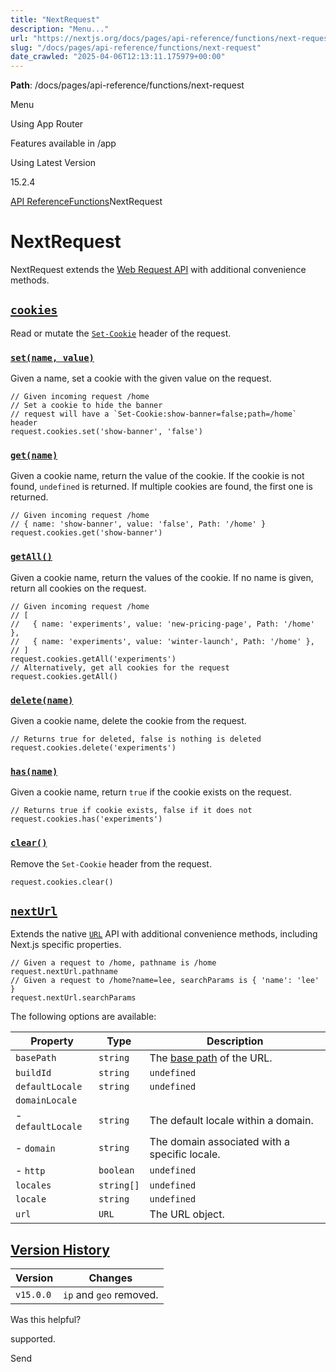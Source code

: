 ---
title: "NextRequest"
description: "Menu..."
url: "https://nextjs.org/docs/pages/api-reference/functions/next-request"
slug: "/docs/pages/api-reference/functions/next-request"
date_crawled: "2025-04-06T12:13:11.175979+00:00"
---

**Path**: /docs/pages/api-reference/functions/next-request

Menu

Using App Router

Features available in /app

Using Latest Version

15.2.4

[API Reference](/docs/pages/api-reference)[Functions](/docs/pages/api-reference/functions)NextRequest

# NextRequest

NextRequest extends the [Web Request API](https://developer.mozilla.org/docs/Web/API/Request) with additional convenience methods.

## [`cookies`](#cookies)

Read or mutate the [`Set-Cookie`](https://developer.mozilla.org/docs/Web/HTTP/Headers/Set-Cookie) header of the request.

### [`set(name, value)`](#setname-value)

Given a name, set a cookie with the given value on the request.

```
// Given incoming request /home
// Set a cookie to hide the banner
// request will have a `Set-Cookie:show-banner=false;path=/home` header
request.cookies.set('show-banner', 'false')
```

### [`get(name)`](#getname)

Given a cookie name, return the value of the cookie. If the cookie is not found, `undefined` is returned. If multiple cookies are found, the first one is returned.

```
// Given incoming request /home
// { name: 'show-banner', value: 'false', Path: '/home' }
request.cookies.get('show-banner')
```

### [`getAll()`](#getall)

Given a cookie name, return the values of the cookie. If no name is given, return all cookies on the request.

```
// Given incoming request /home
// [
//   { name: 'experiments', value: 'new-pricing-page', Path: '/home' },
//   { name: 'experiments', value: 'winter-launch', Path: '/home' },
// ]
request.cookies.getAll('experiments')
// Alternatively, get all cookies for the request
request.cookies.getAll()
```

### [`delete(name)`](#deletename)

Given a cookie name, delete the cookie from the request.

```
// Returns true for deleted, false is nothing is deleted
request.cookies.delete('experiments')
```

### [`has(name)`](#hasname)

Given a cookie name, return `true` if the cookie exists on the request.

```
// Returns true if cookie exists, false if it does not
request.cookies.has('experiments')
```

### [`clear()`](#clear)

Remove the `Set-Cookie` header from the request.

```
request.cookies.clear()
```

## [`nextUrl`](#nexturl)

Extends the native [`URL`](https://developer.mozilla.org/docs/Web/API/URL) API with additional convenience methods, including Next.js specific properties.

```
// Given a request to /home, pathname is /home
request.nextUrl.pathname
// Given a request to /home?name=lee, searchParams is { 'name': 'lee' }
request.nextUrl.searchParams
```

The following options are available:

| Property | Type | Description |
| --- | --- | --- |
| `basePath` | `string` | The [base path](/docs/pages/api-reference/config/next-config-js/basePath) of the URL. |
| `buildId` | `string` | `undefined` | The build identifier of the Next.js application. Can be [customized](/docs/pages/api-reference/config/next-config-js/generateBuildId). |
| `defaultLocale` | `string` | `undefined` | The default locale for [internationalization](/docs/pages/building-your-application/routing/internationalization). |
| `domainLocale` |  |  |
| - `defaultLocale` | `string` | The default locale within a domain. |
| - `domain` | `string` | The domain associated with a specific locale. |
| - `http` | `boolean` | `undefined` | Indicates if the domain is using HTTP. |
| `locales` | `string[]` | `undefined` | An array of available locales. |
| `locale` | `string` | `undefined` | The currently active locale. |
| `url` | `URL` | The URL object. |

## [Version History](#version-history)

| Version | Changes |
| --- | --- |
| `v15.0.0` | `ip` and `geo` removed. |

Was this helpful?

supported.

Send